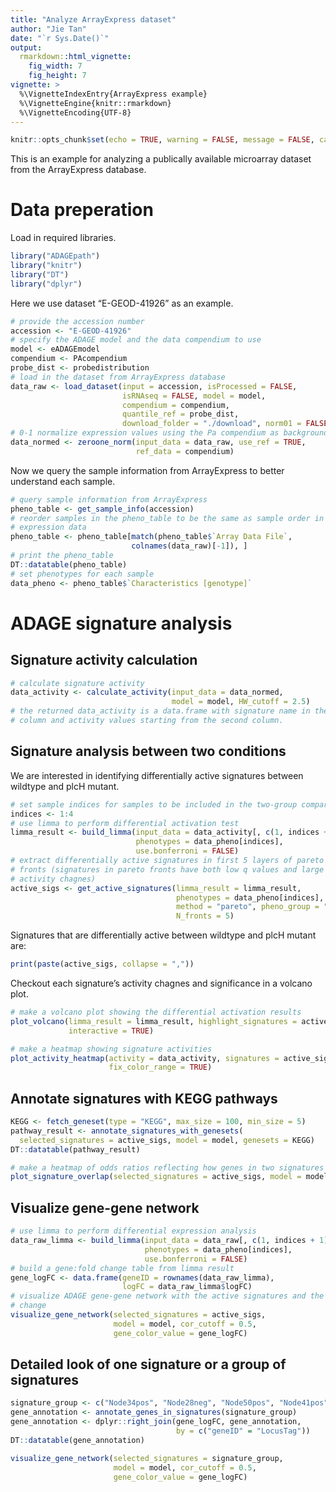```yaml
---
title: "Analyze ArrayExpress dataset"
author: "Jie Tan"
date: "`r Sys.Date()`"
output:
  rmarkdown::html_vignette:
    fig_width: 7
    fig_height: 7
vignette: >
  %\VignetteIndexEntry{ArrayExpress example}
  %\VignetteEngine{knitr::rmarkdown}
  %\VignetteEncoding{UTF-8}
---
```


```r
knitr::opts_chunk$set(echo = TRUE, warning = FALSE, message = FALSE, cache = FALSE)
```
This is an example for analyzing a publically available microarray dataset
from the ArrayExpress database.

# Data preperation
Load in required libraries.
```r
library("ADAGEpath")
library("knitr")
library("DT")
library("dplyr")
```

Here we use dataset "E-GEOD-41926" as an example.
```r
# provide the accession number
accession <- "E-GEOD-41926"
# specify the ADAGE model and the data compendium to use
model <- eADAGEmodel
compendium <- PAcompendium
probe_dist <- probedistribution
# load in the dataset from ArrayExpress database
data_raw <- load_dataset(input = accession, isProcessed = FALSE,
                         isRNAseq = FALSE, model = model,
                         compendium = compendium,
                         quantile_ref = probe_dist,
                         download_folder = "./download", norm01 = FALSE)
# 0-1 normalize expression values using the Pa compendium as background
data_normed <- zeroone_norm(input_data = data_raw, use_ref = TRUE,
                            ref_data = compendium)
```
Now we query the sample information from ArrayExpress to better understand
each sample.
```r
# query sample information from ArrayExpress
pheno_table <- get_sample_info(accession)
# reorder samples in the pheno_table to be the same as sample order in the
# expression data
pheno_table <- pheno_table[match(pheno_table$`Array Data File`,
                           colnames(data_raw)[-1]), ]
# print the pheno_table
DT::datatable(pheno_table)
# set phenotypes for each sample
data_pheno <- pheno_table$`Characteristics [genotype]`
```

# ADAGE signature analysis
## Signature activity calculation
```r
# calculate signature activity
data_activity <- calculate_activity(input_data = data_normed,
                                    model = model, HW_cutoff = 2.5)
# the returned data_activity is a data.frame with signature name in the first
# column and activity values starting from the second column.
```
## Signature analysis between two conditions
We are interested in identifying differentially active signatures between
wildtype and plcH mutant.
```r
# set sample indices for samples to be included in the two-group comparison
indices <- 1:4
# use limma to perform differential activation test
limma_result <- build_limma(input_data = data_activity[, c(1, indices + 1)],
                            phenotypes = data_pheno[indices],
                            use.bonferroni = FALSE)
# extract differentially active signatures in first 5 layers of pareto
# fronts (signatures in pareto fronts have both low q values and large
# activity chagnes)
active_sigs <- get_active_signatures(limma_result = limma_result,
                                     phenotypes = data_pheno[indices],
                                     method = "pareto", pheno_group = "both",
                                     N_fronts = 5)
```
Signatures that are differentially active between wildtype and plcH mutant are:
```r
print(paste(active_sigs, collapse = ","))
```
Checkout each signature's activity chagnes and significance in a volcano plot.
```r
# make a volcano plot showing the differential activation results
plot_volcano(limma_result = limma_result, highlight_signatures = active_sigs,
             interactive = TRUE)
```

```r
# make a heatmap showing signature activities
plot_activity_heatmap(activity = data_activity, signatures = active_sigs,
                      fix_color_range = TRUE)
```

## Annotate signatures with KEGG pathways
```r
KEGG <- fetch_geneset(type = "KEGG", max_size = 100, min_size = 5)
pathway_result <- annotate_signatures_with_genesets(
  selected_signatures = active_sigs, model = model, genesets = KEGG)
DT::datatable(pathway_result)
```


```r
# make a heatmap of odds ratios reflecting how genes in two signatures overlap
plot_signature_overlap(selected_signatures = active_sigs, model = model)
```

## Visualize gene-gene network
```r
# use limma to perform differential expression analysis
data_raw_limma <- build_limma(input_data = data_raw[, c(1, indices + 1)],
                              phenotypes = data_pheno[indices],
                              use.bonferroni = FALSE)
# build a gene:fold change table from limma result
gene_logFC <- data.frame(geneID = rownames(data_raw_limma),
                         logFC = data_raw_limma$logFC)
# visualize ADAGE gene-gene network with the active signatures and the gene fold
# change
visualize_gene_network(selected_signatures = active_sigs,
                       model = model, cor_cutoff = 0.5,
                       gene_color_value = gene_logFC)
```

## Detailed look of one signature or a group of signatures
```r
signature_group <- c("Node34pos", "Node28neg", "Node50pos", "Node41pos")
gene_annotation <- annotate_genes_in_signatures(signature_group)
gene_annotation <- dplyr::right_join(gene_logFC, gene_annotation,
                                     by = c("geneID" = "LocusTag"))
DT::datatable(gene_annotation)
```

```r
visualize_gene_network(selected_signatures = signature_group,
                       model = model, cor_cutoff = 0.5,
                       gene_color_value = gene_logFC)
```
